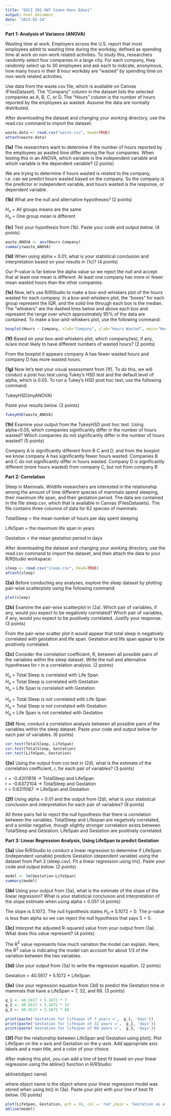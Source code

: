 ```yaml
---
title: "QSCI 381 HW7 Simon Hans Edasi"
output: html_document
date: "2023-02-24"
---
```



**Part 1: Analysis of Variance (ANOVA)**

Wasting time at work. Employers across the U.S. report that most employees admit to wasting time during the workday, defined as spending time at work on non-work related activities. To study this, researchers randomly select four companies in a large city. For each company, they randomly select up to 30 employees and ask each to indicate, anonymous, how many hours in their 8 hour workday are "wasted" by spending time on non-work related activities.

Use data from the waste.csv file, which is available on Canvas (Files\Lab Dataset). The "Company" column in the dataset lists the selected companies as A, B, C, or D. The "Hours" column is the number of hours reported by the employees as wasted. Assume the data are normally distributed.

After downloading the dataset and changing your working directory, use the read.csv command to import the dataset:

```r
waste.data <- read.csv("waste.csv", head=TRUE)
attach(waste.data)
```

**(1a)** The researchers want to determine if the number of hours reported by the employees as wasted time differ among the four companies. When testing this in an ANOVA, which variable is the independent variable and which variable is the dependent variable? (2 points)\

We are trying to determine if hours wasted is related to the company, i.e. can we predict hours wasted based on the company. So the company is the predictor or independent variable, and hours wasted is the response, or dependent variable.\

**(1b)** What are the null and alternative hypotheses? (2 points)\

$H_{o}$ = All groups means are the same\
$H_{a}$ = One group mean is different

**(1c)** Test your hypothesis from (1b). Paste your code and output below. (4 points)

```r
waste_ANOVA <- aov(Hours~Company)
summary(waste_ANOVA)
```

**(1d)** When using alpha = 0.01, what is your statistical conclusion and interpretation based on your results in (1c)? (4 points)\

Our P-value is far below the alpha value so we reject the null and accept that at least one mean is different. At least one company has more or fewer mean wasted hours than the other companies.

**(1e)** Now, let's use R/RStudio to make a box-and-whiskers plot of the hours wasted for each company. In a box-and-whiskers plot, the “boxes” for each group represent the IQR, and the solid line through each box is the median. The “whiskers” are the dashed lines below and above each box and represent the range over which approximately 95% of the data are contained. To make a box-and-whiskers plot, use the following command:\
```r
boxplot(Hours ~ Company, xlab="Company", ylab="Hours Wasted", main="Hours Wasted by Company", col=c('Red', 'Green', 'Blue', 'Orange'))
```


**(1f)** Based on your box-and-whiskers plot, which company(ies), if any, is/are most likely to have different numbers of wasted hours? (2 points)\

From the boxplot it appears company A has fewer wasted hours and company D has more wasted hours.\

**(1g)** Now let’s test your visual assessment from (1f). To do this, we will conduct a post hoc test using Tukey’s HSD test and the default level of alpha, which is 0.05. To run a Tukey’s HSD post hoc test, use the following command:

TukeyHSD(myANOVA)

Paste your results below. (2 points)

```r
TukeyHSD(waste_ANOVA)
```

**(1h)** Examine your output from the TukeyHSD post hoc test. Using alpha=0.05, which companies significantly differ in the number of hours wasted? Which companies do not significantly differ in the number of hours wasted? (5 points)\

Company A is significantly different from B C and D, and from the boxplot we know company A has significantly fewer hours wasted. Companies B and C do not significantly differ in hours wasted. Company D is significantly different (more hours wasted) from company C, but not from company B\
 

**Part 2: Correlation**

Sleep in Mammals. Wildlife researchers are interested in the relationship among the amount of time different species of mammals spend sleeping, their maximum life span, and their gestation period. The data are contained in the file sleep.csv, which that is available in Canvas (Files\Lab Datasets). The file contains three columns of data for 62 species of mammals:

TotalSleep = the mean number of hours per day spent sleeping

LifeSpan = the maximum life span in years

Gestation = the mean gestation period in days

After downloading the dataset and changing your working directory, use the read.csv command to import the dataset, and then attach the data to your R/RStudio workspace:\

```r
sleep <- read.csv("sleep.csv", head=TRUE)
attach(sleep)
```


**(2a)** Before conducting any analyses, explore the sleep dataset by plotting pair-wise scatterplots using the following command:

```r
plot(sleep)
```

**(2b)** Examine the pair-wise scatterplot in (2a). Which pair of variables, if any, would you expect to be negatively correlated? Which pair of variables, if any, would you expect to be positively correlated. Justify your response. (3 points)\

From the pair-wise scatter plot it would appear that total sleep is negatively correlated with gestation and life span. Gestation and life span appear to be positively correlated.


**(2c)** Consider the correlation coefficient, R, between all possible pairs of the variables within the sleep dataset. Write the null and alternative hypotheses for r in a correlation analysis. (2 points)\

$H_{o}$ = Total Sleep is correlated with Life Span\
$H_{o}$ = Total Sleep is correlated with Gestation\
$H_{o}$ = Life Span is correlated with Gestation\

$H_{a}$ = Total Sleep is not correlated with Life Span\
$H_{a}$ = Total Sleep is not correlated with Gestation\
$H_{a}$ = Life Span is not correlated with Gestation\



**(2d)** Now, conduct a correlation analysis between all possible pairs of the variables within the sleep dataset. Paste your code and output below for each pair of variables. (6 points)\

```r

cor.test(TotalSleep, LifeSpan)
cor.test(TotalSleep, Gestation)
cor.test(LifeSpan, Gestation)

```

**(2e)** Using the output from cor.test in (2d), what is the estimate of the correlation coefficient, r, for each pair of variables? (3 points)\

r = -0.4201818 $\rightarrow$ TotalSleep and LifeSpan\
r = -0.6372104 $\rightarrow$ TotalSleep and Gestation\
r = 0.6311067 $\rightarrow$ LifeSpan and Gestation\

**(2f)** Using alpha = 0.01 and the output from (2d), what is your statistical conclusion and interpretation for each pair of variables? (9 points)\

 All three pairs fail to reject the null hypothesis that there is correlation between the variables. TotalSleep and Lifespan are negatively correlated, and a similar negative, though slightly stronger correlation exists between TotalSleep and Gestation. LifeSpan and Gestation are positively correlated.\

**Part 3: Linear Regression Analysis, Using LifeSpan to predict Gestation**

**(3a)** Use R/RStudio to conduct a linear regression to determine if LifeSpan (independent variable) predicts Gestation (dependent variable) using the dataset from Part 2 (sleep.csv). Fit a linear regression using lm(). Paste your code and output below. (2 points)\

```r
model <- lm(Gestation~LifeSpan)
summary(model)
```

**(3b)** Using your output from (3a), what is the estimate of the slope of the linear regression? What is your statistical conclusion and interpretation of the slope estimate when using alpha = 0.05? (4 points)\

The slope is 5.1072. The null hypothesis states $H_{o} \rightarrow$ 5.1072 = 0. The p-value is less than alpha so we can reject the null hypothesis that says 5 = 0.

**(3c)** Interpret the adjusted R-squared value from your output from (3a). What does this value represent? (4 points)\

The R$^{2}$ value represents how much variation the model can explain. Here, the R$^{2}$ value is indicating the model can account for about 1/3 of the variation between the two variables.

**(3d)** Use your output from (3a) to write the regression equation. (2 points)\

Gestation = 40.5617 + 5.1072 * LifeSpan

**(3e)** Use your regression equation from (3d) to predict the Gestation time in mammals that have a LifeSpan = 7, 32, and 68. (3 points)

```r
g_1 <- 40.5617 + 5.1072 * 7
g_2 <- 40.5617 + 5.1072 * 32
g_3 <- 40.5617 + 5.1072 * 68

print(paste('Gestation for lifespan of 7 years =',  g_1, 'days'))
print(paste('Gestation for lifespan of 32 years =',  g_2, 'days'))
print(paste('Gestation for lifespan of 68 years =',  g_3, 'days'))

```

**(3f)** Plot the relationship between LifeSpan and Gestation using plot(). Plot LifeSpan on the x-axis and Gestation on the y-axis. Add appropriate axis labels and a main title, and a color of your choice.\



After making this plot, you can add a line of best fit based on your linear regression using the abline() function in R/RStudio:

abline(object name)

where object name is the object where your linear regression model was stored when using lm() in (3a). Paste your plot with your line of best fit below. (10 points)\

```r
plot(LifeSpan, Gestation, pch = 16, col = 'red',main = 'Gestation as a function of LifeSpan', xlab = 'Life Span (years)', ylab = 'Gestation (days)')
abline(model)
```


